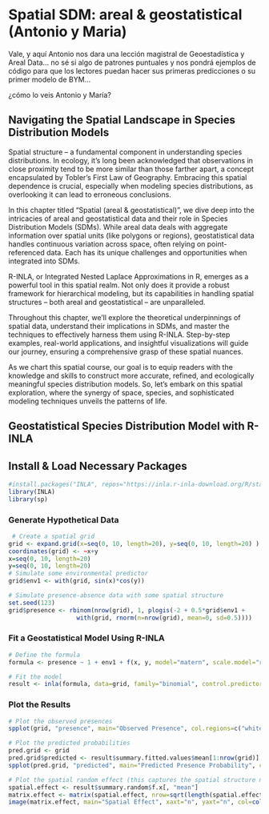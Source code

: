 
\pagebreak 
\setcounter{chapter}{5}
\setcounter{section}{0}
\renewcommand{\thepage}{\arabic{page}}

# Spatial SDM: areal & geostatistical  (Antonio y Maria)

Vale, y aquí Antonio nos dara una lección magistral de Geoestadística y Areal Data... no sé si algo de patrones puntuales y nos pondrá ejemplos de código \R para que los lectores puedan hacer sus primeras predicciones o su primer modelo de BYM... 


¿cómo lo veis Antonio y María?

## Navigating the Spatial Landscape in Species Distribution Models 



Spatial structure – a fundamental component in understanding species distributions. In ecology, it's long been acknowledged that observations in close proximity tend to be more similar than those farther apart, a concept encapsulated by Tobler's First Law of Geography. Embracing this spatial dependence is crucial, especially when modeling species distributions, as overlooking it can lead to erroneous conclusions.

In this chapter titled "Spatial (areal & geostatistical)", we dive deep into the intricacies of areal and geostatistical data and their role in Species Distribution Models (SDMs). While areal data deals with aggregate information over spatial units (like polygons or regions), geostatistical data handles continuous variation across space, often relying on point-referenced data. Each has its unique challenges and opportunities when integrated into SDMs.

R-INLA, or Integrated Nested Laplace Approximations in R, emerges as a powerful tool in this spatial realm. Not only does it provide a robust framework for hierarchical modeling, but its capabilities in handling spatial structures – both areal and geostatistical – are unparalleled.

Throughout this chapter, we'll explore the theoretical underpinnings of spatial data, understand their implications in SDMs, and master the techniques to effectively harness them using R-INLA. Step-by-step examples, real-world applications, and insightful visualizations will guide our journey, ensuring a comprehensive grasp of these spatial nuances.

As we chart this spatial course, our goal is to equip readers with the knowledge and skills to construct more accurate, refined, and ecologically meaningful species distribution models. So, let's embark on this spatial exploration, where the synergy of space, species, and sophisticated modeling techniques unveils the patterns of life.


## Geostatistical Species Distribution Model with R-INLA


## Install & Load Necessary Packages

```r
#install.packages("INLA", repos="https://inla.r-inla-download.org/R/stable")
library(INLA)
library(sp)
```

### Generate Hypothetical Data


```r
 # Create a spatial grid
grid <- expand.grid(x=seq(0, 10, length=20), y=seq(0, 10, length=20) )
coordinates(grid) <- ~x+y
x=seq(0, 10, length=20)
y=seq(0, 10, length=20)
# Simulate some environmental predictor
grid$env1 <- with(grid, sin(x)*cos(y))

# Simulate presence-absence data with some spatial structure
set.seed(123)
grid$presence <- rbinom(nrow(grid), 1, plogis(-2 + 0.5*grid$env1 + 
                   with(grid, rnorm(n=nrow(grid), mean=0, sd=0.5))))

```

### Fit a Geostatistical Model Using R-INLA


```r
# Define the formula
formula <- presence ~ 1 + env1 + f(x, y, model="matern", scale.model="range")

# Fit the model
result <- inla(formula, data=grid, family="binomial", control.predictor=list(compute=TRUE))

```

### Plot the Results

```r
# Plot the observed presences
spplot(grid, "presence", main="Observed Presence", col.regions=c("white", "red"), at=c(-0.5, 0.5, 1.5))

# Plot the predicted probabilities
pred.grid <- grid
pred.grid$predicted <- result$summary.fitted.values$mean[1:nrow(grid)]
spplot(pred.grid, "predicted", main="Predicted Presence Probability", col.regions=colorRampPalette(c("white", "red"))(100), at=seq(0, 1, by=0.01))

# Plot the spatial random effect (this captures the spatial structure not explained by the environmental predictor)
spatial.effect <- result$summary.random$f.x[, "mean"]
matrix.effect <- matrix(spatial.effect, nrow=sqrt(length(spatial.effect)), ncol=sqrt(length(spatial.effect)))
image(matrix.effect, main="Spatial Effect", xaxt="n", yaxt="n", col=colorRampPalette(c("blue", "white", "red"))(100))

```

